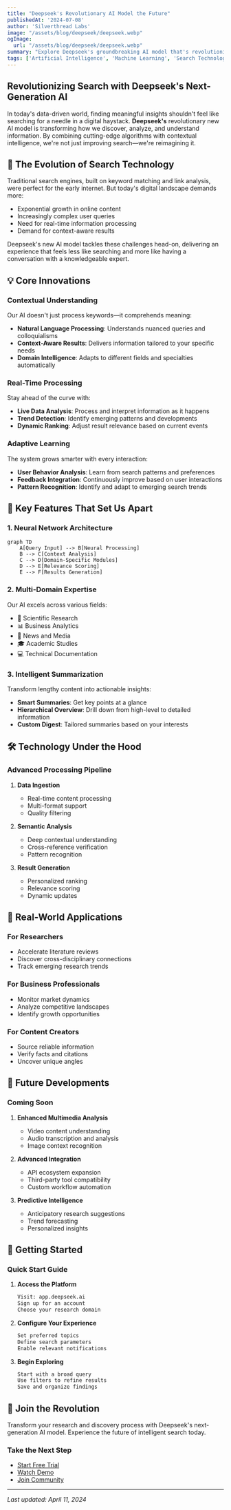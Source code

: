 ```yaml
---
title: "Deepseek's Revolutionary AI Model the Future"
publishedAt: '2024-07-08'
author: 'Silverthread Labs'
image: "/assets/blog/deepseek/deepseek.webp"
ogImage:
  url: "/assets/blog/deepseek/deepseek.webp"
summary: "Explore Deepseek's groundbreaking AI model that's revolutionizing information discovery through advanced algorithms, contextual understanding, and real-time analytics. Learn how this next-generation technology is transforming research, analysis, and knowledge exploration."
tags: ['Artificial Intelligence', 'Machine Learning', 'Search Technology', 'Innovation']
---
```


## Revolutionizing Search with Deepseek's Next-Generation AI

In today's data-driven world, finding meaningful insights shouldn't feel like searching for a needle in a digital haystack. **Deepseek's** revolutionary new AI model is transforming how we discover, analyze, and understand information. By combining cutting-edge algorithms with contextual intelligence, we're not just improving search—we're reimagining it.

## 🚀 The Evolution of Search Technology

Traditional search engines, built on keyword matching and link analysis, were perfect for the early internet. But today's digital landscape demands more:

- Exponential growth in online content
- Increasingly complex user queries
- Need for real-time information processing
- Demand for context-aware results

Deepseek's new AI model tackles these challenges head-on, delivering an experience that feels less like searching and more like having a conversation with a knowledgeable expert.

## 💡 Core Innovations

### Contextual Understanding
Our AI doesn't just process keywords—it comprehends meaning:

- **Natural Language Processing**: Understands nuanced queries and colloquialisms
- **Context-Aware Results**: Delivers information tailored to your specific needs
- **Domain Intelligence**: Adapts to different fields and specialties automatically

### Real-Time Processing
Stay ahead of the curve with:

- **Live Data Analysis**: Process and interpret information as it happens
- **Trend Detection**: Identify emerging patterns and developments
- **Dynamic Ranking**: Adjust result relevance based on current events

### Adaptive Learning
The system grows smarter with every interaction:

- **User Behavior Analysis**: Learn from search patterns and preferences
- **Feedback Integration**: Continuously improve based on user interactions
- **Pattern Recognition**: Identify and adapt to emerging search trends

## 🎯 Key Features That Set Us Apart

### 1. Neural Network Architecture
```mermaid
graph TD
    A[Query Input] --> B[Neural Processing]
    B --> C[Context Analysis]
    C --> D[Domain-Specific Modules]
    D --> E[Relevance Scoring]
    E --> F[Results Generation]
```

### 2. Multi-Domain Expertise
Our AI excels across various fields:

- 🔬 Scientific Research
- 📊 Business Analytics
- 📰 News and Media
- 🎓 Academic Studies
- 💻 Technical Documentation

### 3. Intelligent Summarization
Transform lengthy content into actionable insights:

- **Smart Summaries**: Get key points at a glance
- **Hierarchical Overview**: Drill down from high-level to detailed information
- **Custom Digest**: Tailored summaries based on your interests

## 🛠️ Technology Under the Hood

### Advanced Processing Pipeline

1. **Data Ingestion**
   - Real-time content processing
   - Multi-format support
   - Quality filtering

2. **Semantic Analysis**
   - Deep contextual understanding
   - Cross-reference verification
   - Pattern recognition

3. **Result Generation**
   - Personalized ranking
   - Relevance scoring
   - Dynamic updates

## 💪 Real-World Applications

### For Researchers
- Accelerate literature reviews
- Discover cross-disciplinary connections
- Track emerging research trends

### For Business Professionals
- Monitor market dynamics
- Analyze competitive landscapes
- Identify growth opportunities

### For Content Creators
- Source reliable information
- Verify facts and citations
- Uncover unique angles

## 🔮 Future Developments

### Coming Soon
1. **Enhanced Multimedia Analysis**
   - Video content understanding
   - Audio transcription and analysis
   - Image context recognition

2. **Advanced Integration**
   - API ecosystem expansion
   - Third-party tool compatibility
   - Custom workflow automation

3. **Predictive Intelligence**
   - Anticipatory research suggestions
   - Trend forecasting
   - Personalized insights

## 🚦 Getting Started

### Quick Start Guide

1. **Access the Platform**
   ```bash
   Visit: app.deepseek.ai
   Sign up for an account
   Choose your research domain
   ```

2. **Configure Your Experience**
   ```bash
   Set preferred topics
   Define search parameters
   Enable relevant notifications
   ```

3. **Begin Exploring**
   ```bash
   Start with a broad query
   Use filters to refine results
   Save and organize findings
   ```

## 🤝 Join the Revolution

Transform your research and discovery process with Deepseek's next-generation AI model. Experience the future of intelligent search today.

### Take the Next Step

- [Start Free Trial](https://deepseek.ai/trial)
- [Watch Demo](https://deepseek.ai/demo)
- [Join Community](https://community.deepseek.ai)

---

*Last updated: April 11, 2024*